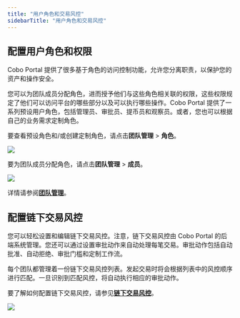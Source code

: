 ```yaml
---
title: "用户角色和交易风控"
sidebarTitle: "用户角色和交易风控"
---
```


## 配置用户角色和权限

Cobo Portal 提供了很多基于角色的访问控制功能，允许您分离职责，以保护您的资产和操作安全。

您可以为团队成员分配角色，进而授予他们与这些角色相关联的权限，这些权限规定了他们可以访问平台的哪些部分以及可以执行哪些操作。Cobo Portal 提供了一系列预设用户角色，包括管理员、审批员、提币员和观察员。或者，您也可以根据自己的业务需求定制角色。

要查看预设角色和/或创建定制角色，请点击**团队管理** > **角色**。

<img src="/cn/images/mpc-wallet/user-roles.png" className="screenshot_nav_bar"/>

要为团队成员分配角色，请点击**团队管理** > **成员**。

<img src="/cn/images/mpc-wallet/member.png" className="screenshot_nav_bar"/>

详情请参阅[**团队管理**](/cn/portal/organization/introduction)。


## 配置链下交易风控

您可以轻松设置和编辑链下交易风控。注意，链下交易风控由 Cobo Portal 的后端系统管理。您还可以通过设置审批动作来自动处理每笔交易。审批动作包括自动批准、自动拒绝、审批门槛和定制工作流。

每个团队都管理着一份链下交易风控列表。发起交易时将会根据列表中的风控顺序进行匹配。一旦识别到匹配风控，将自动执行相应的审批动作。


要了解如何配置链下交易风控，请参见[**链下交易风控**](/cn/portal/risk-controls/off-chain-tx-set-transfer)。

<img src="/cn/images/mpc-wallet/transaction-policies.png" className="screenshot_nav_bar"/>